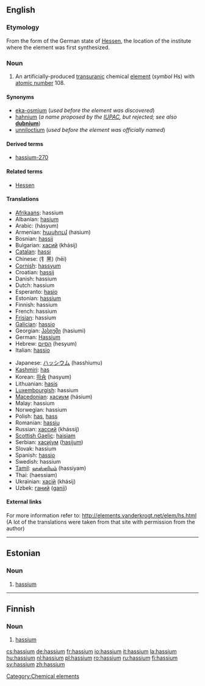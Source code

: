 {{see|Hassium}}
==English==

{{elements|Hs|bohrium|Bh|meitnerium|Mt}}

===Etymology===
From the {{L.}} form of the German state of [[w:Hessen|Hessen]], the location of the institute where the element was first synthesized.

===Noun===
{{en-noun|-}}
{{wikipedia}}

# An artificially-produced [[transuranic]] chemical [[element]] (''symbol'' Hs) with [[atomic number]] 108.

====Synonyms====
* [[eka-osmium]] (''used before the element was discovered'')
* [[hahnium]] (''a name proposed by the [[w:IUPAC|IUPAC]], but rejected; see also'' '''[[dubnium]]''')
* [[unniloctium]] (''used before the element was officially named'')

====Derived terms====
* [[hassium-270]]

====Related terms====
* [[w:Hessen|Hessen]]

====Translations====
{{top}}
* [[Afrikaans]]: hassium
* Albanian: [[hasium]]
* Arabic: {{Arab|[[هسيوم]]}} (hásyum) {{m}}
* Armenian: [[հասիում]] (hasium)
* Bosnian: [[hassij]]
* Bulgarian: [[хасий]] (khásij) {{m}}
* [[Catalan]]: [[hassi]]
* Chinese: (钅黑) (hēi)
* [[Cornish]]: [[hassyum]]
* Croatian: [[hassij]]
* Danish: hassium
* Dutch: hassium {{n}}
* Esperanto: [[hasio]]
* Estonian: [[#Estonian|hassium]]
* Finnish: hassium
* French: hassium {{m}}
* [[Frisian]]: hassium
* [[Galician]]: [[hassio]]
* Georgian: [[ჰასიუმი]] (hasiumi)
* German: [[Hassium]] {{n}}
* Hebrew: [[הסיום]] (hesyum)
* Italian: [[hassio]] {{m}}
{{mid}}
* Japanese: [[ハッシウム]] (hasshiumu)
* [[Kashmiri]]: [[has#Kashmiri|has]]
* Korean: [[하슘]] (hasyum)
* Lithuanian: [[hasis]]
* [[Luxembourgish]]: hassium
* [[Macedonian]]: [[хасиум]] (hásium) {{m}}
* Malay: hassium
* Norwegian: hassium
* Polish: [[has#Polish|has]], [[hass]] {{m}}
* Romanian: [[hassiu]] {{n}}
* Russian: [[хассий]] (khássij) {{m}}
* [[Scottish Gaelic]]: [[haisiam]]
* Serbian: [[хасиjум]] ([[hasijum]]) {{m}}
* Slovak: hassium
* Spanish: [[hassio]] {{m}}
* Swedish: hassium
* [[Tamil]]: [[ஹஸ்ஸியம்]] (hassiyam)
* Thai: {{Thai|[[แฮลเชียม]]}} (haessiam)
* Ukrainian: [[хасiй]] (khásij) {{m}}
* Uzbek: [[ганий]] ([[ganii]])
{{bottom}}

====External links====
For more information refer to:
http://elements.vanderkrogt.net/elem/hs.html
(A lot of the translations were taken from that site with permission from the author)

[[Category:Chemical elements]]

----

==Estonian==

===Noun===
{{infl|et|noun}}

# {{chemical element|lang=et}} [[#English|hassium]]

----

==Finnish==
{{wikipedia|lang=fi}}

===Noun===
{{fi-noun}}

# {{element|lang=fi}} [[#English|hassium]]

[[cs:hassium]]
[[de:hassium]]
[[fr:hassium]]
[[io:hassium]]
[[it:hassium]]
[[la:hassium]]
[[hu:hassium]]
[[nl:hassium]]
[[pl:hassium]]
[[ro:hassium]]
[[ru:hassium]]
[[fi:hassium]]
[[sv:hassium]]
[[zh:hassium]]